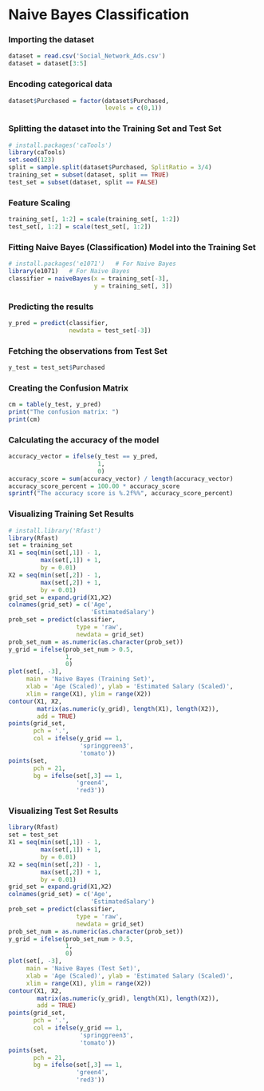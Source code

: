 # Naive Bayes Classification


### Importing the dataset
```r
dataset = read.csv('Social_Network_Ads.csv')
dataset = dataset[3:5]
```


### Encoding categorical data
```r
dataset$Purchased = factor(dataset$Purchased,
                           levels = c(0,1))
```


### Splitting the dataset into the Training Set and Test Set
```r
# install.packages('caTools')
library(caTools)
set.seed(123)
split = sample.split(dataset$Purchased, SplitRatio = 3/4)
training_set = subset(dataset, split == TRUE)
test_set = subset(dataset, split == FALSE)
```


### Feature Scaling
```r
training_set[, 1:2] = scale(training_set[, 1:2])
test_set[, 1:2] = scale(test_set[, 1:2])
```


### Fitting Naive Bayes (Classification) Model into the Training Set
```r
# install.packages('e1071')   # For Naive Bayes
library(e1071)   # For Naive Bayes
classifier = naiveBayes(x = training_set[-3], 
                        y = training_set[, 3]) 
```


### Predicting the results
```r
y_pred = predict(classifier,
                 newdata = test_set[-3])
```


### Fetching the observations from Test Set
```r
y_test = test_set$Purchased
```


### Creating the Confusion Matrix 
```r
cm = table(y_test, y_pred)
print("The confusion matrix: ")
print(cm)
```


### Calculating the accuracy of the model
```r
accuracy_vector = ifelse(y_test == y_pred,
                         1,
                         0)
accuracy_score = sum(accuracy_vector) / length(accuracy_vector)
accuracy_score_percent = 100.00 * accuracy_score
sprintf("The accuracy score is %.2f%%", accuracy_score_percent)
```


### Visualizing Training Set Results
```r
# install.library('Rfast')
library(Rfast)
set = training_set
X1 = seq(min(set[,1]) - 1,
         max(set[,1]) + 1,
         by = 0.01)
X2 = seq(min(set[,2]) - 1,
         max(set[,2]) + 1,
         by = 0.01)
grid_set = expand.grid(X1,X2)
colnames(grid_set) = c('Age',
                       'EstimatedSalary')
prob_set = predict(classifier,
                   type = 'raw',
                   newdata = grid_set)
prob_set_num = as.numeric(as.character(prob_set))
y_grid = ifelse(prob_set_num > 0.5,
                1,
                0)
plot(set[, -3],
     main = 'Naive Bayes (Training Set)',
     xlab = 'Age (Scaled)', ylab = 'Estimated Salary (Scaled)',
     xlim = range(X1), ylim = range(X2))
contour(X1, X2, 
        matrix(as.numeric(y_grid), length(X1), length(X2)),
        add = TRUE)
points(grid_set, 
       pch = '.',
       col = ifelse(y_grid == 1,
                    'springgreen3',
                    'tomato'))
points(set,
       pch = 21,
       bg = ifelse(set[,3] == 1,
                   'green4',
                   'red3'))
```


### Visualizing Test Set Results
```r
library(Rfast)
set = test_set
X1 = seq(min(set[,1]) - 1,
         max(set[,1]) + 1,
         by = 0.01)
X2 = seq(min(set[,2]) - 1,
         max(set[,2]) + 1,
         by = 0.01)
grid_set = expand.grid(X1,X2)
colnames(grid_set) = c('Age',
                       'EstimatedSalary')
prob_set = predict(classifier,
                   type = 'raw',
                   newdata = grid_set)
prob_set_num = as.numeric(as.character(prob_set))
y_grid = ifelse(prob_set_num > 0.5,
                1,
                0)
plot(set[, -3],
     main = 'Naive Bayes (Test Set)',
     xlab = 'Age (Scaled)', ylab = 'Estimated Salary (Scaled)',
     xlim = range(X1), ylim = range(X2))
contour(X1, X2, 
        matrix(as.numeric(y_grid), length(X1), length(X2)),
        add = TRUE)
points(grid_set, 
       pch = '.',
       col = ifelse(y_grid == 1,
                    'springgreen3',
                    'tomato'))
points(set,
       pch = 21,
       bg = ifelse(set[,3] == 1,
                   'green4',
                   'red3'))
```
